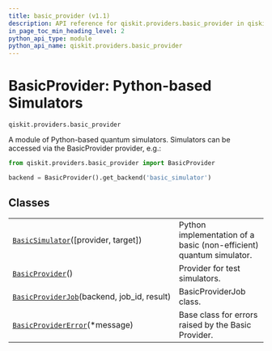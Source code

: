 ```yaml
---
title: basic_provider (v1.1)
description: API reference for qiskit.providers.basic_provider in qiskit v1.1
in_page_toc_min_heading_level: 2
python_api_type: module
python_api_name: qiskit.providers.basic_provider
---
```


<span id="module-qiskit.providers.basic_provider" />

<span id="qiskit-providers-basicprovider" />

<span id="basicprovider-python-based-simulators-qiskit-providers-basic-provider" />

# BasicProvider: Python-based Simulators

`qiskit.providers.basic_provider`

A module of Python-based quantum simulators. Simulators can be accessed via the BasicProvider provider, e.g.:

```python
from qiskit.providers.basic_provider import BasicProvider

backend = BasicProvider().get_backend('basic_simulator')
```

## Classes

|                                                                                                                                                     |                                                                     |
| --------------------------------------------------------------------------------------------------------------------------------------------------- | ------------------------------------------------------------------- |
| [`BasicSimulator`](qiskit.providers.basic_provider.BasicSimulator "qiskit.providers.basic_provider.BasicSimulator")(\[provider, target])            | Python implementation of a basic (non-efficient) quantum simulator. |
| [`BasicProvider`](qiskit.providers.basic_provider.BasicProvider "qiskit.providers.basic_provider.BasicProvider")()                                  | Provider for test simulators.                                       |
| [`BasicProviderJob`](qiskit.providers.basic_provider.BasicProviderJob "qiskit.providers.basic_provider.BasicProviderJob")(backend, job\_id, result) | BasicProviderJob class.                                             |
| [`BasicProviderError`](qiskit.providers.basic_provider.BasicProviderError "qiskit.providers.basic_provider.BasicProviderError")(\*message)          | Base class for errors raised by the Basic Provider.                 |

